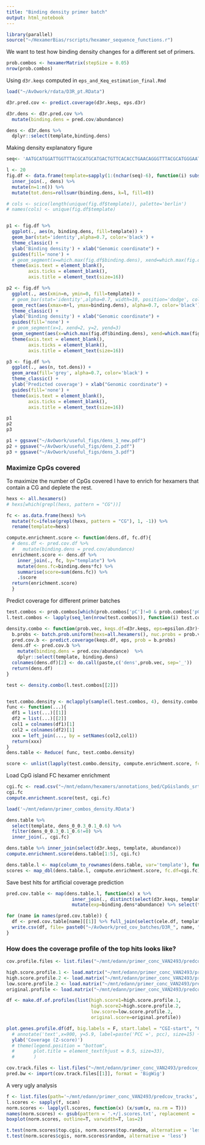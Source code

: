 ```yaml
---
title: "Binding density primer batch"
output: html_notebook
---
```


```r
library(parallel)
source("~/HexamerBias/rscripts/hexamer_sequence_functions.r")
```

We want to test how binding density changes for a different set of primers.

```r
prob.combos <- hexamerMatrix(stepSize = 0.05)
nrow(prob.combos)
```

Using `d3r.keqs` computed in `eps_and_Keq_estimation_final.Rmd`
```r
load("~/AvOwork/rdata/D3R_pt.RData")

d3r.pred.cov <- predict.coverage(d3r.keqs, eps.d3r)

d3r.dens <- d3r.pred.cov %>%
  mutate(binding.dens = pred.cov/abundance) 

dens <- d3r.dens %>%
  dplyr::select(template,binding.dens) 

```

Making density explanatory figure
```r
seq<- 'AATGCATGGATTGGTTTACGCATGCATGACTGTTCACACCTGAACAGGGTTTACGCATGGGAATACTGCAAATGCATGGATTGGTTTACGCATGCATGACTGTTCATTTACGCATGGGCTGACTGTTTTTCAGCACACAACACACCTGAACAGGGCTAGCTCGGGGTG'

l <- 20
fig.df <- data.frame(template=sapply(1:(nchar(seq)-6), function(i) substr(seq,i,i+5)) ) %>%
  inner_join(., dens) %>%
  mutate(n=1:n()) %>%
  mutate(tot.dens=rollsumr(binding.dens, k=l, fill=0)) 

# cols <- scico(length(unique(fig.df$template)), palette='berlin')
# names(cols) <- unique(fig.df$template)


p1 <- fig.df %>%  
  ggplot(., aes(n, binding.dens, fill=template)) + 
  geom_bar(stat='identity',alpha=0.7, color='black') +
  theme_classic() +
  ylab('Binding density') + xlab("Genomic coordinate") +
  guides(fill='none') +
  # geom_segment(x=which.max(fig.df$binding.dens), xend=which.max(fig.df$binding.dens)+10, y=max(fig.df$binding.dens), yend=max(fig.df$binding.dens))
  theme(axis.text = element_blank(),
        axis.ticks = element_blank(),
        axis.title = element_text(size=16))

p2 <- fig.df %>%  
  ggplot(., aes(xmin=n, ymin=0, fill=template)) + 
  # geom_bar(stat='identity',alpha=0.7, width=10, position='dodge', color='black') +
  geom_rect(aes(xmax=n+l, ymax=binding.dens), alpha=0.7, color='black') +
  theme_classic() +
  ylab('Binding density') + xlab("Genomic coordinate") +
  guides(fill='none') +
  # geom_segment(x=1, xend=2, y=2, yend=3)
  geom_segment(aes(x=which.max(fig.df$binding.dens), xend=which.max(fig.df$binding.dens)+l, y=max(fig.df$binding.dens)+0.00008, yend=max(fig.df$binding.dens)+0.00008),  size=0.35) +
  theme(axis.text = element_blank(),
        axis.ticks = element_blank(),
        axis.title = element_text(size=16))

p3 <- fig.df %>%  
  ggplot(., aes(n, tot.dens)) + 
  geom_area(fill='grey', alpha=0.7, color='black') +
  theme_classic() +
  ylab('Predicted coverage') + xlab("Genomic coordinate") +
  guides(fill='none') +
  theme(axis.text = element_blank(),
        axis.ticks = element_blank(),
        axis.title = element_text(size=16)) 

p1
p2
p3

p1 + ggsave("~/AvOwork/useful_figs/dens_1_new.pdf")
p2 + ggsave("~/AvOwork/useful_figs/dens_2.pdf")
p3 + ggsave("~/AvOwork/useful_figs/dens_3.pdf")
```

### Maximize CpGs covered

To maximize the number of CpGs covered I have to enrich for hexamers that contain a CG and deplete the rest.

```r
hexs <- all.hexamers()
# hexs[which(grepl(hexs, pattern = "CG"))]

fc <- as.data.frame(hexs) %>%
  mutate(fc=ifelse(grepl(hexs, pattern = "CG"), 1, -1)) %>%
  rename(template=hexs)

compute.enrichment.score <- function(dens.df, fc.df){
  # dens.df <- pred.cov.df %>%
  #   mutate(binding.dens = pred.cov/abundance) 
  enrichment.score <- dens.df %>%
    inner_join(., fc, by="template") %>%
    mutate(dens.fc=binding.dens*fc) %>%
    summarise(score=sum(dens.fc)) %>%
    .$score
  return(enrichment.score)
  }

```

Predict coverage for different primer batches
```r
test.combos <- prob.combos[which(prob.combos['pC']!=0 & prob.combos['pG']!=0),]
l.test.combos <- lapply(seq_len(nrow(test.combos)), function(i) test.combos[i,])

density.combo <- function(prob.vec, keqs.df=d3r.keqs, eps=epsilon.d3r){
  b.probs <- batch.prob.uniform(hexs=all.hexamers(), nuc.probs = prob.vec)
  pred.cov.b <- predict.coverage(keqs.df, eps, prob = b.probs)
  dens.df <- pred.cov.b %>%
    mutate(binding.dens = pred.cov/abundance)  %>% 
    dplyr::select(template, binding.dens)
  colnames(dens.df)[2] <- do.call(paste,c('dens',prob.vec, sep='_'))
  return(dens.df)
}

test <- density.combo(l.test.combos[[2]])


test.combo.density <- mclapply(sample(l.test.combos, 4), density.combo, mc.cores = 4)
func <- function(...){
  df1 = list(...)[[1]]
  df2 = list(...)[[2]]
  col1 = colnames(df1)[1]
  col2 = colnames(df2)[1]
  xxx = left_join(..., by = setNames(col2,col1))
  return(xxx)
}
dens.table <- Reduce( func, test.combo.density)

score <- unlist(lapply(test.combo.density, compute.enrichment.score, fc.df=fc))
```

Load CpG island FC hexamer enrichment
```r
cgi.fc <- read.csv("~/mnt/edann/hexamers/annotations_bed/CpGislands_srt_mm10.kmersFC.csv", header=F, col.names = c("template", "fc"))
cgi.fc
compute.enrichment.score(test, cgi.fc)
```


```r
load('~/mnt/edann/primer_combos_density.RData')

dens.table %>% 
  select(template, dens_0_0.3_0.1_0.6) %>%
  filter(dens_0_0.3_0.1_0.6!=0) %>%
  inner_join(., cgi.fc)

dens.table %>% inner_join(select(d3r.keqs, template, abundance))
compute.enrichment.score(dens.table[1:5], cgi.fc)
```

```r
dens.table.l <- map(column_to_rownames(dens.table, var='template'), function(x) data.frame(template=dens.table$template, binding.dens=x))
scores <- map_dbl(dens.table.l, compute.enrichment.score, fc.df=cgi.fc)

```

Save best hits for artificial coverage prediction
```r
pred.cov.table <- map(dens.table.l, function(x) x %>% 
                        inner_join(., distinct(select(d3r.keqs, template, abundance)), by='template') %>% 
                        mutate(exp=binding.dens*abundance) %>% select(template, exp))

for (name in names(pred.cov.table)) {
  df <- pred.cov.table[name][[1]] %>% full_join(select(cele.df, template)) %>% mutate(exp=ifelse(is.na(exp), 0, exp))
  write.csv(df, file= paste0("~/AvOwork/pred_cov_batches/D3R_", name, "_predcoverage.csv"), row.names = F, col.names = T, quote = F )
}

```

### How does the coverage profile of the top hits looks like?
```r
cov.profile.files <- list.files("~/mnt/edann/primer_conc_VAN2493/predcov_tracks", pattern = 'mat.gz', full.names = T)

high.score.profile.1 <- load.matrix("~/mnt/edann/primer_conc_VAN2493/predcov_tracks/highcov.random.42D3R_dens_0_0.3_0_0.7_predcoverage.artCov.cgis.mat.gz")
high.score.profile.2 <- load.matrix("~/mnt/edann/primer_conc_VAN2493/predcov_tracks/highcov.random.42D3R_dens_0_0.3_0.1_0.6_predcoverage.artCov.cgis.mat.gz")
low.score.profile.2 <- load.matrix("~/mnt/edann/primer_conc_VAN2493/predcov_tracks/highcov.random.42D3R_dens_0_0.1_0.7_0.2_predcoverage.artCov.cgis.mat.gz")
original.profile <- load.matrix("~/mnt/edann/primer_conc_VAN2493/predcov_tracks/D3R_original_samegenes.mat.gz")

df <- make.df.of.profiles(list(high.score1=high.score.profile.1,
                               high.score2=high.score.profile.2,
                               low.score=low.score.profile.2,
                               original.score=original.profile))

plot.genes.profile.df(df, big.labels = F, start.label = "CGI-start", "CGI-end") +
  # annotate('text',x=900, y=5.9, label=paste('PCC =', pcc), size=15) +
  ylab('Coverage (Z-score)') 
  # theme(legend.position = "bottom",
  #       plot.title = element_text(hjust = 0.5, size=33),
  #       ) 


```

```r
cov.track.files <- list.files("~/mnt/edann/primer_conc_VAN2493/predcov_tracks", pattern = '.bw', full.names = T)
pred.bw <- import(cov.track.files[[1]], format = 'BigWig')

```

A very ugly analysis
```r
f <- list.files(path='~/mnt/edann/primer_conc_VAN2493/predcov_tracks', pattern='scores.txt', full.names = T)
l.scores <- sapply(f, scan)
norm.scores <- lapply(l.scores, function(x) (x/sum(x, na.rm = T)))
names(norm.scores) <- gsub(pattern = '.+/|.scores.txt', replacement = '',names(norm.scores))
boxplot(norm.scores, outline=T, varwidth=T, las=2)

t.test(norm.scores$top.cgis, norm.scores$top.random, alternative = 'less')
t.test(norm.scores$cgis, norm.scores$random, alternative = 'less')
```

